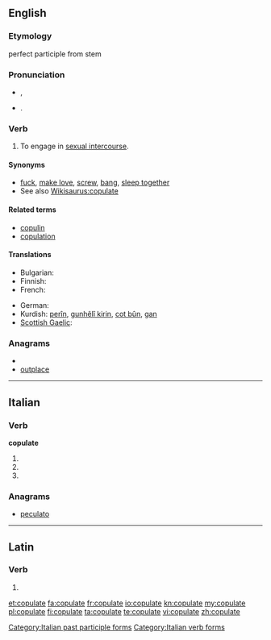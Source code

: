 ==English==

===Etymology===
{{etyl|la}} {{term|copulare||to couple|lang=la}} perfect participle from stem {{term|copulat-|lang=la}}

===Pronunciation===
* {{a|UK}} {{IPA|/ˈkɒp.jə.leɪt/}}, {{SAMPA|/"kQp.j@.leIt/}}
*: {{rhymes|ɒpjəleɪt}}
* {{a|US}} {{IPA|/ˈkɔ.pjə.leɪt/}}. {{SAMPA|/"kO.pj@.leIt/}}

===Verb===
{{en-verb|copulat|ing}}

# To engage in [[sexual intercourse]].

====Synonyms====
* [[fuck]], [[make love]], [[screw]], [[bang]], [[sleep together]]
* See also [[Wikisaurus:copulate]]

====Related terms====
* [[copulin]]
* [[copulation]]

====Translations====
{{trans-top|to engage in sexual intercourse}}
* Bulgarian: {{t|bg|съвокуплявам се}}
* Finnish: {{t+|fi|paritella}}
* French: {{t+|fr|coïter}}
{{trans-mid}}
* German: {{t+|de|kopulieren}}
* Kurdish: [[perîn]], [[gunhêlî|gunhêlî kirin]], [[cot|cot bûn]], [[gan]]
* [[Scottish Gaelic]]: {{qualifier|birds}} {{t-|gd|cliath|xs=Scottish Gaelic}}
{{trans-bottom}}

===Anagrams===
* {{alphagram|aceloptu}}
* [[outplace#English|outplace]]

----

==Italian==

===Verb===
'''copulate'''

# {{form of|[[second-person|Second-person]] [[plural]] [[present tense]]|copulare|lang=Italian}}
# {{form of|Second-person plural [[imperative]]|copulare|lang=Italian}}
# {{form of|[[feminine|Feminine]] plural|copulato}}

===Anagrams===
* [[peculato#Italian|peculato]]

[[Category:Italian past participle forms]]
[[Category:Italian verb forms]]

----

==Latin==

===Verb===
{{la-verb-form|cōpulāte}}

# {{conjugation of|copulo|cōpulō|1|p|pres|act|imp|lang=la}}

[[et:copulate]]
[[fa:copulate]]
[[fr:copulate]]
[[io:copulate]]
[[kn:copulate]]
[[my:copulate]]
[[pl:copulate]]
[[fi:copulate]]
[[ta:copulate]]
[[te:copulate]]
[[vi:copulate]]
[[zh:copulate]]